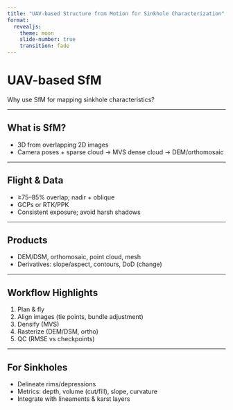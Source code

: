 ```yaml
---
title: "UAV-based Structure from Motion for Sinkhole Characterization"
format:
  revealjs:
    theme: moon
    slide-number: true
    transition: fade
---
```


# UAV-based SfM
Why use SfM for mapping sinkhole characteristics?

---

## What is SfM?
- 3D from overlapping 2D images
- Camera poses + sparse cloud → MVS dense cloud → DEM/orthomosaic

---

## Flight & Data
- ≥75–85% overlap; nadir + oblique
- GCPs or RTK/PPK
- Consistent exposure; avoid harsh shadows

---

## Products
- DEM/DSM, orthomosaic, point cloud, mesh
- Derivatives: slope/aspect, contours, DoD (change)

---

## Workflow Highlights
1. Plan & fly
2. Align images (tie points, bundle adjustment)
3. Densify (MVS)
4. Rasterize (DEM/DSM, ortho)
5. QC (RMSE vs checkpoints)

---

## For Sinkholes
- Delineate rims/depressions
- Metrics: depth, volume (cut/fill), slope, curvature
- Integrate with lineaments & karst layers